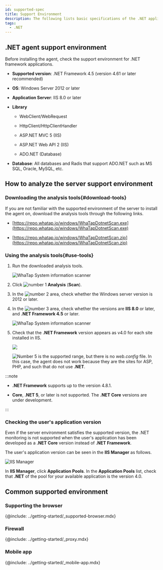 ```yaml
---
id: supported-spec
title: Support Environment
description: The following lists basic specifications of the .NET application server on which the WhaTap monitoring service operates.
tags:
  - .NET
---
```


## .NET agent support environment

Before installing the agent, check the support environment for .NET framework applications.

- **Supported version**: .NET Framework 4.5 (version 4.61 or later recommended)

- **OS**: Windows Server 2012 or later

- **Application Server**: IIS 8.0 or later

- **Library**

  - WebClient/WebRequest

  - HttpClient/HttpClientHandler

  - ASP.NET MVC 5 (IIS)

  - ASP.NET Web API 2 (IIS)

  - ADO.NET (Database)

- **Database**: All databases and Radis that support ADO.NET such as MS SQL, Oracle, MySQL, etc.

## How to analyze the server support environment

### Downloading the analysis tools{#download-tools}

If you are not familiar with the supported environment of the server to install the agent on, download the analysis tools through the following links.

- [https://repo.whatap.io/windows/WhaTapDotnetScan.exe](https://repo.whatap.io/windows/WhaTapDotnetScan.exe)

- [https://repo.whatap.io/windows/WhaTapDotnetScan.zip](https://repo.whatap.io/windows/WhaTapDotnetScan.zip)

### Using the analysis tools{#use-tools}

1. Run the downloaded analysis tools.

   ![WhaTap System information scanner](/img/apm-dotnet-analystic-env-01.png)

2. Click ![number 1](/img/number-01.png) **Analysis** (**Scan**).

3. In the ![number 2](/img/number-02.png) area, check whether the Windows server version is 2012 or later.

4. In the ![number 3](/img/number-03.png) area, check whether the versions are **IIS 8.0** or later, and **.NET Framework 4.5** or later.

   ![WhaTap System information scanner](/img/apm-dotnet-analystic-env-02.png)

5. Check that the **.NET Framework** version appears as v4.0 for each site installed in IIS.

   ![](/img/apm-dotnet-analystic-env-03.png)

   ![Number 5](/img/number-05.png) is the supported range, but there is no _web.config_ file. In this case, the agent does not work because they are the sites for ASP, PHP, and such that do not use **.NET**.

:::note

- **.NET Framework** supports up to the version 4.8.1.

- **Core**, **.NET 5**, or later is not supported. The **.NET Core** versions are under development.

:::

### Checking the user's application version

Even if the server environment satisfies the supported version, the .NET monitoring is not supported when the user's application has been developed as a **.NET Core** version instead of **.NET Framework**.

The user's application version can be seen in the **IIS Manager** as follows.

![IIS Manager](/img/apm-dotnet-application-pool.png)

In **IIS Manager**, click **Application Pools**. In the **Application Pools** list, check that **.NET** of the pool for your available application is the version 4.0.

## Common supported environment

### Supporting the browser

{@include: ../getting-started/_supported-browser.mdx}

### Firewall

{@include: ../getting-started/_proxy.mdx} 

### Mobile app

{@include: ../getting-started/_mobile-app.mdx}  
